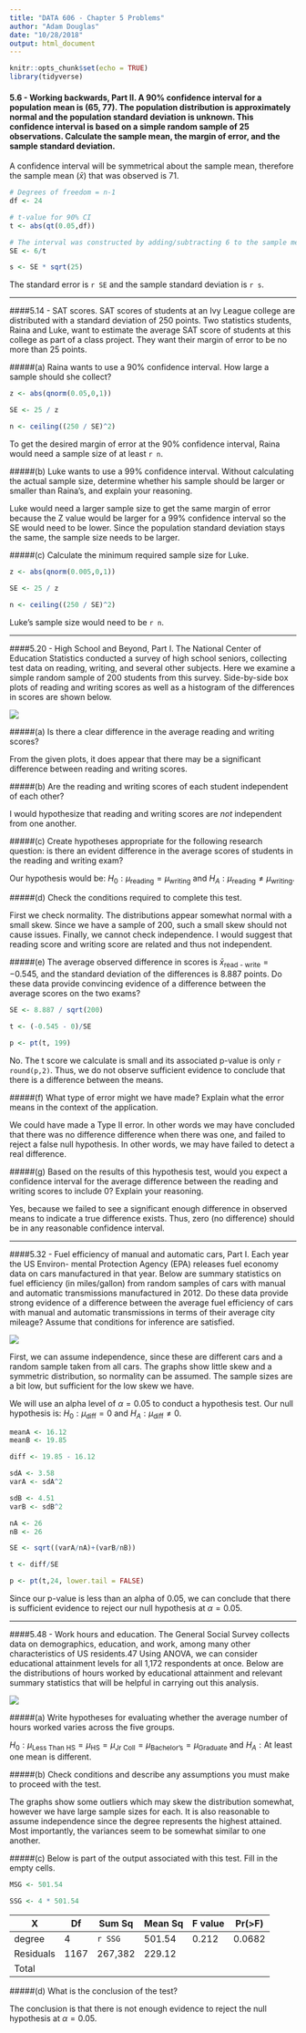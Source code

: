 ```yaml
---
title: "DATA 606 - Chapter 5 Problems"
author: "Adam Douglas"
date: "10/28/2018"
output: html_document
---
```


```r
knitr::opts_chunk$set(echo = TRUE)
library(tidyverse)
```

#### 5.6 - Working backwards, Part II. A 90% confidence interval for a population mean is (65, 77). The population distribution is approximately normal and the population standard deviation is unknown. This confidence interval is based on a simple random sample of 25 observations. Calculate the sample mean, the margin of error, and the sample standard deviation.

A confidence interval will be symmetrical about the sample mean, therefore the sample mean ($\bar{x}$) that was observed is 71.

```r
# Degrees of freedom = n-1
df <- 24

# t-value for 90% CI
t <- abs(qt(0.05,df))

# The interval was constructed by adding/subtracting 6 to the sample mean
SE <- 6/t

s <- SE * sqrt(25)
```

The standard error is `r SE` and the sample standard deviation is `r s`.

***

####5.14 - SAT scores. SAT scores of students at an Ivy League college are distributed with a standard deviation of 250 points. Two statistics students, Raina and Luke, want to estimate the average SAT score of students at this college as part of a class project. They want their margin of error to be no more than 25 points.

#####(a) Raina wants to use a 90% confidence interval. How large a sample should she collect?

```r
z <- abs(qnorm(0.05,0,1))

SE <- 25 / z

n <- ceiling((250 / SE)^2)
```

To get the desired margin of error at the 90% confidence interval, Raina would need a sample size of at least `r n`.

#####(b) Luke wants to use a 99% confidence interval. Without calculating the actual sample size, determine whether his sample should be larger or smaller than Raina’s, and explain your reasoning.

Luke would need a larger sample size to get the same margin of error because the Z value would be larger for a 99% confidence interval so the SE would need to be lower. Since the population standard deviation stays the same, the sample size needs to be larger.

#####(c) Calculate the minimum required sample size for Luke.

```r
z <- abs(qnorm(0.005,0,1))

SE <- 25 / z

n <- ceiling((250 / SE)^2)
```

Luke's sample size would need to be `r n`.

***

####5.20 - High School and Beyond, Part I. The National Center of Education Statistics conducted a survey of high school seniors, collecting test data on reading, writing, and several other subjects. Here we examine a simple random sample of 200 students from this survey. Side-by-side box plots of reading and writing scores as well as a histogram of the differences in scores are shown below.

![](5.20_Fig_1.png)

#####(a) Is there a clear difference in the average reading and writing scores?

From the given plots, it does appear that there may be a significant difference between reading and writing scores.

#####(b) Are the reading and writing scores of each student independent of each other?

I would hypothesize that reading and writing scores are *not* independent from one another.

#####(c) Create hypotheses appropriate for the following research question: is there an evident difference in the average scores of students in the reading and writing exam?

Our hypothesis would be: $H_0:\mu_{\text{reading}} = \mu_{\text{writing}}$ and $H_A:\mu_{\text{reading}}\ne\mu_{\text{writing}}$.

#####(d) Check the conditions required to complete this test.

First we check normality. The distributions appear somewhat normal with a small skew. Since we have a sample of 200, such a small skew should not cause issues. Finally, we cannot check independence. I would suggest that reading score and writing score are related and thus not independent.

#####(e) The average observed difference in scores is $\bar{x}_{\text{read - write}} = -0.545$, and the standard deviation of the differences is 8.887 points. Do these data provide convincing evidence of a difference between the average scores on the two exams?

```r
SE <- 8.887 / sqrt(200)

t <- (-0.545 - 0)/SE

p <- pt(t, 199)
```

No. The t score we calculate is small and its associated p-value is only `r round(p,2) `. Thus, we do not observe sufficient evidence to conclude that there is a difference between the means.

#####(f) What type of error might we have made? Explain what the error means in the context of the application.

We could have made a Type II error. In other words we may have concluded that there was no difference difference when there was one, and failed to reject a false null hypothesis. In other words, we may have failed to detect a real difference.

#####(g) Based on the results of this hypothesis test, would you expect a confidence interval for the average difference between the reading and writing scores to include 0? Explain your reasoning.

Yes, because we failed to see a significant enough difference in observed means to indicate a true difference exists. Thus, zero (no difference) should be in any reasonable confidence interval.

***

####5.32 - Fuel efficiency of manual and automatic cars, Part I. Each year the US Environ- mental Protection Agency (EPA) releases fuel economy data on cars manufactured in that year. Below are summary statistics on fuel efficiency (in miles/gallon) from random samples of cars with manual and automatic transmissions manufactured in 2012. Do these data provide strong evidence of a difference between the average fuel efficiency of cars with manual and automatic transmissions in terms of their average city mileage? Assume that conditions for inference are satisfied.

![](5.32_Fig_1.png)

First, we can assume independence, since these are different cars and a random sample taken from all cars. The graphs show little skew and a symmetric distribution, so normality can be assumed. The sample sizes are a bit low, but sufficient for the low skew we have.

We will use an alpha level of $\alpha=0.05$ to conduct a hypothesis test. Our null hypothesis is: $H_0:\mu_{\text{diff}} = 0$ and $H_A:\mu_{\text{diff}}\ne0$.

```r
meanA <- 16.12
meanB <- 19.85

diff <- 19.85 - 16.12

sdA <- 3.58
varA <- sdA^2

sdB <- 4.51
varB <- sdB^2

nA <- 26
nB <- 26

SE <- sqrt((varA/nA)+(varB/nB))

t <- diff/SE

p <- pt(t,24, lower.tail = FALSE)
```

Since our p-value is less than an alpha of 0.05, we can conclude that there is sufficient evidence to reject our null hypothesis at $\alpha=0.05$.

***

####5.48 - Work hours and education. The General Social Survey collects data on demographics, education, and work, among many other characteristics of US residents.47 Using ANOVA, we can consider educational attainment levels for all 1,172 respondents at once. Below are the distributions of hours worked by educational attainment and relevant summary statistics that will be helpful in carrying out this analysis.

![](5.48_Fig_1.png)

#####(a) Write hypotheses for evaluating whether the average number of hours worked varies across the five groups.

$H_0:\mu_{\text{Less Than HS}}=\mu_{\text{HS}}=\mu_{\text{Jr Coll}}=\mu_{\text{Bachelor's}}=\mu_{\text{Graduate}}$ and $H_A:\text{At least one mean is different}$.

#####(b) Check conditions and describe any assumptions you must make to proceed with the test.

The graphs show some outliers which may skew the distribution somewhat, however we have large sample sizes for each. It is also reasonable to assume independence since the degree represents the highest attained. Most importantly, the variances seem to be somewhat similar to one another.

#####(c) Below is part of the output associated with this test. Fill in the empty cells.

```r
MSG <- 501.54

SSG <- 4 * 501.54
```

X        |Df  |Sum Sq |Mean Sq|F value|Pr(>F)
---------|----|-------|-------|------|------
degree   |4   |`r SSG`|501.54 |0.212 |0.0682
Residuals|1167|267,382|229.12 |
Total    |    |       |

#####(d) What is the conclusion of the test?

The conclusion is that there is not enough evidence to reject the null hypothesis at $\alpha=0.05$.